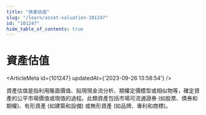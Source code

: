 ```yaml
---
title: "資產估值"
slug: "/learn/asset-valuation-101247"
id: "101247"
hide_table_of_contents: true
---
```



# 資產估值

<ArticleMeta id={101247} updatedAt={'2023-09-26 13:58:54'} />
<div className='border-solid border-b border-t-0 my-4 border-[var(--ifm-color-gray-300)]' />

資產估值是指利用賬面價值、貼現現金流分析、期權定價模型或相似物等，確定資產的公平市場價值或現值的過程。此類資產包括市場可流通證券 (如股票、債券和期權)、有形資產 (如建築和設備) 或無形資產 (如品牌、專利和商標)。
